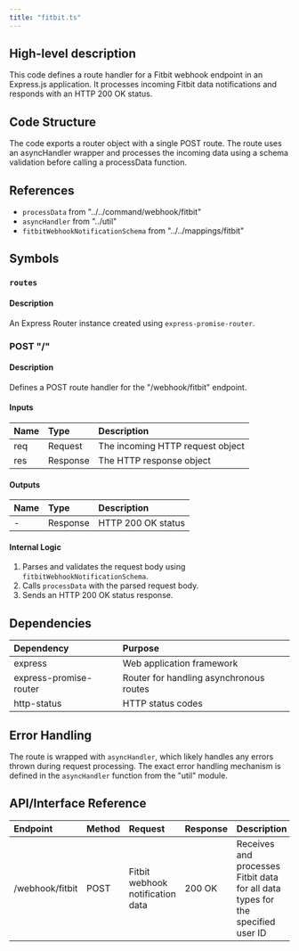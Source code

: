 ```yaml
---
title: "fitbit.ts"
---
```


## High-level description
This code defines a route handler for a Fitbit webhook endpoint in an Express.js application. It processes incoming Fitbit data notifications and responds with an HTTP 200 OK status.

## Code Structure
The code exports a router object with a single POST route. The route uses an asyncHandler wrapper and processes the incoming data using a schema validation before calling a processData function.

## References
- `processData` from "../../command/webhook/fitbit"
- `asyncHandler` from "../util"
- `fitbitWebhookNotificationSchema` from "../../mappings/fitbit"

## Symbols

### `routes`
#### Description
An Express Router instance created using `express-promise-router`.

### POST "/"
#### Description
Defines a POST route handler for the "/webhook/fitbit" endpoint.

#### Inputs
| Name | Type | Description |
|:-----|:-----|:------------|
| req | Request | The incoming HTTP request object |
| res | Response | The HTTP response object |

#### Outputs
| Name | Type | Description |
|:-----|:-----|:------------|
| - | Response | HTTP 200 OK status |

#### Internal Logic
1. Parses and validates the request body using `fitbitWebhookNotificationSchema`.
2. Calls `processData` with the parsed request body.
3. Sends an HTTP 200 OK status response.

## Dependencies
| Dependency | Purpose |
|:-----------|:--------|
| express | Web application framework |
| express-promise-router | Router for handling asynchronous routes |
| http-status | HTTP status codes |

## Error Handling
The route is wrapped with `asyncHandler`, which likely handles any errors thrown during request processing. The exact error handling mechanism is defined in the `asyncHandler` function from the "util" module.

## API/Interface Reference
| Endpoint | Method | Request | Response | Description |
|:---------|:-------|:--------|:---------|:------------|
| /webhook/fitbit | POST | Fitbit webhook notification data | 200 OK | Receives and processes Fitbit data for all data types for the specified user ID |